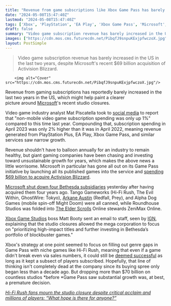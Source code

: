 ```yaml
---
title: "Revenue from game subscriptions like Xbox Game Pass has barely grown in 2 years, potentially explaining Microsoft's studio closures"
date: "2024-05-08T15:47:40Z"
lastmod: "2024-05-08T15:47:40Z"
tags: ['Xbox', 'PlayStation', 'EA Play', 'Xbox Game Pass', 'Microsoft', 'Xbox Game Studios', 'Bethesda', 'Tango Gameworks', 'Arkane Austin', 'Alpha Dog Games', 'Roundhouse Studios', 'ZeniMax Online', 'The Elder Scrolls', 'Redfall', 'Hi-Fi Rush', 'Prey', 'Might Doom', 'IGN', 'Hi-Fi Rush Fans']
draft: false
summary: "Video game subscription revenue has barely increased in the US in the last two years, despite Microsoft's recent $69 billion acquisition of Activision Blizzard."
images: ["https://cdn.mos.cms.futurecdn.net/PibqfJ9snpuKExjpfwczoX.jpg"]
layout: PostSimple
---
```

> Video game subscription revenue has barely increased in the US in the last two years, despite Microsoft's recent $69 billion acquisition of Activision Blizzard.


        <img alt="Cover" src="https://cdn.mos.cms.futurecdn.net/PibqfJ9snpuKExjpfwczoX.jpg"/>
        
Revenue from gaming subscriptions has reportedly barely increased in the last two years in the US, which might help paint a clearer picture around [Microsoft](https://www.gamesradar.com/tag/microsoft/)'s recent studio closures. 

Video game industry analyst Mat Piscatella took to [social media](https://twitter.com/MatPiscatella/status/1787873505092202867) to report that "non-mobile video game subscription spending was only up 1%" compared to this time last year. Compounding that, subscription spending in April 2023 was only 2% higher than it was in April 2022, meaning revenue generated from PlayStation Plus, EA Play, Xbox Game Pass, and similar services saw narrow growth.

Revenue shouldn't have to balloon annually for an industry to remain healthy, but giant gaming companies have been chasing and investing toward unsustainable growth for years, which makes the above news a little worrisome. Microsoft in particular has gone all out on its Game Pass initiative by launching all its published games into the service and [spending $69 billion to acquire Activision Blizzard](https://www.gamesradar.com/phil-spencer-officially-confirms-xboxs-purchase-of-activision-blizzard/). 

[Microsoft shut down four Bethesda subsidiaries](https://www.gamesradar.com/games/action/microsoft-reportedly-closing-the-bethesda-studios-behind-redfall-hi-fi-rush-and-more-following-reprioritization-of-titles-and-resources/) yesterday after having acquired them four years ago. Tango Gameworks (Hi-Fi Rush, The Evil Within, GhostWire: Tokyo), [Arkane Austin](https://www.gamesradar.com/tag/arkane-studios/) (Redfall, Prey), and Alpha Dog Games (mobile spin-off Might Doom) were all canned, while Roundhouse Studios was folded into [The Elder Scrolls](https://www.gamesradar.com/tag/the-elder-scrolls/) Online stewards ZeniMax Online.

[Xbox Game Studios](https://www.gamesradar.com/tag/xbox-game-studios/) boss Matt Booty sent an email to staff, seen by [IGN](https://www.ign.com/articles/microsoft-closes-redfall-developer-arkane-austin-hifi-rush-developer-tango-gameworks-and-more-in-devastating-cuts-at-bethesda#:~:text=%22This%20reprioritization%20of%20titles%20and,colleagues%20will%20be%20leaving%20us.&text=In%20an%20email%20to%20staff,reprioritization%20of%20titles%20and%20resources%E2%80%9D.), explaining that the studio closures allowed the mega corporation to focus on "prioritizing high-impact titles and further investing in Bethesda’s portfolio of blockbuster games."

Xbox's strategy at one point seemed to focus on filling out genre gaps in Game Pass with niche games like Hi-Fi Rush, meaning that even if a game didn't break even via sales numbers, it could still be [deemed successful](https://www.gamesradar.com/games/action/after-a-year-of-xbox-execs-celebrating-hi-fi-rush-as-a-break-out-hit-and-saying-we-dont-quit-on-games-like-redfall-everyone-wants-to-know-what-changed/) as long as it kept a subsect of players subscribed. Hopefully, that line of thinking isn't completely dead at the company since its buying spree only began less than a decade ago. But dropping more than $70 billion on countless studios *before *Game Pass saw substantial growth was, at best, a premature decision. 

[<em>Hi-Fi Rush fans mourn the studio closure despite critical acclaim and millions of players: “What hope is there for anyone?”</em>](https://www.gamesradar.com/games/action/hi-fi-rush-fans-mourn-studio-closure-despite-critical-acclaim-and-millions-of-players-what-hope-is-there-for-anyone/)
        